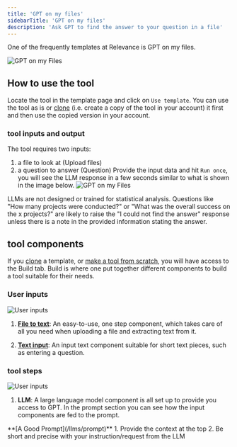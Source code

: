 ```yaml
---
title: 'GPT on my files'
sidebarTitle: 'GPT on my files'
description: 'Ask GPT to find the answer to your question in a file'
---
```

One of the frequently templates at Relevance is GPT on my files.

![GPT on my Files](/images/templates/gpt-on-my-files/GPT-on-my-files-form.png)

## How to use the tool
Locate the tool in the template page and click on `Use template`. You can use the 
tool as is or [clone](/_snippets/clone-a-template) (i.e. create a copy of the tool in 
your account) it first and then use the copied version in your account.

### tool inputs and output
The tool requires two inputs: 
1. a file to look at (Upload files)
2. a question to answer (Question)
Provide the input data and hit `Run once`, you will see the LLM response in a few seconds
similar to what is shown in the image below.
![GPT on my Files](/images/templates/gpt-on-my-files/GPT-on-my-files-answer.png)

<Tip>LLMs are not designed or trained for statistical analysis. Questions like 
"How many projects were conducted?" or "What was the overall success on the x projects?" 
are likely to raise the "I could not find the answer" response unless there is a note in 
the provided information stating the answer.</Tip>

## tool components
If you [clone](/_snippets/clone-a-template) a template, or 
[make a tool from scratch](/notebook/introduction), 
you will have access to the Build tab. 
Build is where one put together different components to build a tool suitable for
their needs.

### User inputs
![User inputs](/images/templates/gpt-on-my-files/GPT-on-my-files-answer-build-input.png)

1. **[File to text](/notebook/user-inputs/file-to-text)**: An easy-to-use, one step component, 
which takes care of all you need when uploading a file and extracting text from it.

2. **[Text input](/notebook/user-inputs/text-to-input)**: An input text component suitable for short 
text pieces, such as entering a question.

### tool steps
![User inputs](/images/templates/gpt-on-my-files/GPT-on-my-files-answer-build-llm.png)
1. **LLM**: A large language model component is all set up to provide you access to GPT. In the
prompt section you can see how the input components are fed to the prompt.
<Tip>
**[A Good Prompt](/llms/prompt)**
1. Provide the context at the top
2. Be short and precise with your instruction/request from the LLM
</Tip>